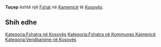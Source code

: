 {{Fshat në Kosovës
 | Emri                = Tuçep
| sqi_N_name = Tuçep
| sqi_N_FULL_NAME_RO = Tuçep
| sqi_N_FULL_NAME_ND_RO = Tucep
| sqi_N_SORT_NAME_RG = TUCEP
| sqi_N_FULL_NAME_RG = Tuçep
| sqi_N_FULL_NAME_ND_RG = Tucep
| sqi_V_name = Tuçepi
| sqi_V_FULL_NAME_RO = Tuçepi
| sqi_V_FULL_NAME_ND_RO = Tucepi
| sqi_V_SORT_NAME_RG = TUCEPI
| sqi_V_FULL_NAME_RG = Tuçepi
| sqi_V_FULL_NAME_ND_RG = Tucepi
| srp_N_name = Tučep
| srp_N_FULL_NAME_RO = Tučep
| srp_N_FULL_NAME_ND_RO = Tucep
| srp_N_SORT_NAME_RG = TUCEP
| srp_N_FULL_NAME_RG = Tučep
| srp_N_FULL_NAME_ND_RG = Tucep
| srp_NS_name = Тучеп
| srp_NS_FULL_NAME_RO = Тучеп
| srp_NS_FULL_NAME_ND_RO = Тучеп
| srp_NS_SORT_NAME_RG = ТУЧЕП
| srp_NS_FULL_NAME_RG = Тучеп
| srp_NS_FULL_NAME_ND_RG = Тучеп
| srp_V_name = Tučepo
| srp_V_FULL_NAME_RO = Tučepo
| srp_V_FULL_NAME_ND_RO = Tucepo
| srp_V_SORT_NAME_RG = TUCEPO
| srp_V_FULL_NAME_RG = Tučepo
| srp_V_FULL_NAME_ND_RG = Tucepo

 | Emri (Rasa dhanore) = 
 | Figura              = 
 | Shteti              = Kosovo
 | Komuna              = Kamenicë
 | Kodi postar         = 
 | Sipërfaqja          = 

 | Popullsia           = 

 | Regj. i popullsisë  = 
 | Dend. e popullsisë  = 
 | Faqja zyrtare       = 
 <!--- Koordinatat ----> 
 | Gjerësia            = 42.735278
 | Gjatësia            = 20.576389
 | Lartësia            = 
}}
'''Tuçep''' është një [[Fshat]] në [[Kamenicë]] të [[Kosovës]].

<!-- == Gjeografia == -->
<!-- == Historia == -->
<!-- == Demografia == -->
== Shih edhe ==
{{Komuna Kamenicë}}
{{Kosovo-Administrata-Cung}}

[[Kategoria:Fshatra në Kosovës]]
[[Kategoria:Fshatra në Kommunes Kamenicë]]
[[Kategoria:Vendbanime në Kosovës]]